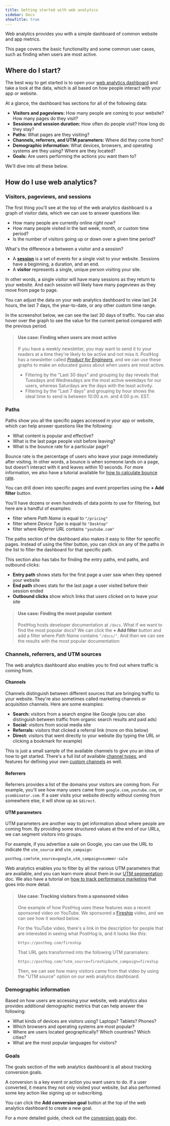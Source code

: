 ```yaml
---
title: Getting started with web analytics
sidebar: Docs
showTitle: true
---
```


Web analytics provides you with a simple dashboard of common website and app metrics. 

This page covers the basic functionality and some common user cases, such as finding when users are most active.

## Where do I start?

The best way to get started is to open your [web analytics dashboard](https://app.posthog.com/web) and take a look at the data, which is all based on how people interact with your app or website.

<ProductScreenshot
  imageLight="https://res.cloudinary.com/dmukukwp6/image/upload/web_analytics_top_light_mode_2024_10_be53cf5325.png"
  imageDark="https://res.cloudinary.com/dmukukwp6/image/upload/web_analytics_top_dark_mode_2024_10_6aa6dc9aeb.png"
  alt="Web analytics dashboard"
  classes="rounded"
/>

At a glance, the dashboard has sections for all of the following data:

- **Visitors and pageviews:** How many people are coming to your website? How many pages do they visit?
- **Sessions and session duration:** How often do people visit? How long do they stay?
- **Paths:** What pages are they visiting?
- **Channels, referrers, and UTM parameters:** Where did they come from?
- **Demographic information:** What devices, browsers, and operating systems are they using? Where are they located?
- **Goals:** Are users performing the actions you want them to?

We'll dive into all these below.

## How do I use web analytics?

### Visitors, pageviews, and sessions

The first thing you'll see at the top of the web analytics dashboard is a graph of visitor data, which we can use to answer questions like:

- How many people are currently online _right now_?
- How many people visited in the last week, month, or custom time period?
- Is the number of visitors going up or down over a given time period?

What's the difference a between a visitor and a session?

- A [**session**](/docs/data/sessions) is a set of events for a single visit to your website. Sessions have a beginning, a duration, and an end.
- A **visitor** represents a single, unique person visiting your site.

In other words, a single visitor will have many sessions as they return to your website. And each session will likely have many pageviews as they move from page to page.

You can adjust the data on your web analytics dashboard to view last 24 hours, the last 7 days, the year-to-date, or any other custom time range.

In the screenshot below, we can see the last 30 days of traffic. You can also hover over the graph to see the value for the current period compared with the previous period.

<ProductScreenshot
  imageLight="https://res.cloudinary.com/dmukukwp6/image/upload/time_intervals_wide_2ce241b1c4.png"
  imageDark="https://res.cloudinary.com/dmukukwp6/image/upload/time_intervals_wide_dark_2256d417c6.png"
  alt="Time interval selection"
  classes="rounded"
/>

> #### Use case: Finding when users are most active
> 
> If you have a weekly newsletter, you may want to send it to your readers at a time they're likely to be active and not miss it. PostHog has a newsletter called [_Product for Engineers_](https://newsletter.posthog.com), and we can use these graphs to make an educated guess about when users are most active.
>
> - Filtering by the "Last 30 days" and grouping by day reveals that Tuesdays and Wednesdays are the most active weekdays for our users, whereas Saturdays are the days with the least activity.
> - Filtering by the "Last 7 days" and grouping by hour shows the ideal time to send is between 10:00 a.m. and 4:00 p.m. EST.
>
> <ProductScreenshot
>  imageLight="https://res.cloudinary.com/dmukukwp6/image/upload/last_7_days_light_8ca2fe6345.png"
>  imageDark="https://res.cloudinary.com/dmukukwp6/image/upload/last_7_days_dark_d9273fa42c.png"
>  alt="Last 7 days by hour"
>  classes="rounded"
> />

### Paths

Paths show you all the specific pages accessed in your app or website, which can help answer questions like the following:

- What content is popular and effective?
- What is the last page people visit before leaving?
- What is the bounce rate for a particular page?

Bounce rate is the percentage of users who leave your page immediately after visiting. In other words, a bounce is when someone lands on a page, but doesn't interact with it and leaves within 10 seconds. For more information, we also have a tutorial available for [how to calculate bounce rate](/tutorials/bounce-rate).

<ProductScreenshot
  imageLight="https://res.cloudinary.com/dmukukwp6/image/upload/v1711580005/posthog.com/contents/images/docs/web-analytics/dashboard/paths-light.png"
  imageDark="https://res.cloudinary.com/dmukukwp6/image/upload/v1711580004/posthog.com/contents/images/docs/web-analytics/dashboard/paths-dark.png"
  alt="Paths"
  classes="rounded"
/>

You can drill down into specific pages and event properties using the **+ Add filter** button.

You'll have dozens or even hundreds of data points to use for filtering, but here are a handful of examples:

- filter where _Path Name_ is equal to `"/pricing"`
- filter where _Device Type_ is equal to `"Desktop"`
- filter where _Referrer URL_ contains `"youtube.com"`

The paths section of the dashboard also makes it easy to filter for specific pages. Instead of using the filter button, you can click on any of the paths in the list to filter the dashboard for that specific path.

This section also has tabs for finding the entry paths, end paths, and outbound clicks:

- **Entry path** shows stats for the first page a user saw when they opened your website
- **End path** shows stats for the last page a user visited before their session ended
- **Outbound clicks** show which links that users clicked on to leave your site

> #### Use case: Finding the most popular content
>
> PostHog hosts developer documentation at `/docs`. What if we want to find the most popular docs? We can click the **+ Add filter** button and add a filter where _Path Name_ contains `"/docs/"`. And then we can see the results with the most popular documentation:
>
> <ProductScreenshot
>  imageLight="https://res.cloudinary.com/dmukukwp6/image/upload/paths_docs_2924a8d630.png"
>  imageDark="https://res.cloudinary.com/dmukukwp6/image/upload/paths_docs_dark_1887fbb2c7.png"
>  alt="Most popular paths"
>  classes="rounded"
> />

### Channels, referrers, and UTM sources

The web analytics dashboard also enables you to find out where traffic is coming from.

#### Channels

Channels distinguish between different sources that are bringing traffic to your website. They're also sometimes called marketing channels or acquisition channels. Here are some examples:

- **Search:** visitors from a search engine like Google (you can also distinguish between traffic from organic search results and paid ads)
- **Social:** visitors from social media site
- **Referrals:** visitors that clicked a referral link (more on this below)
- **Direct:** visitors that went directly to your website (by typing the URL or clicking a bookmark for example)

This is just a small sample of the available channels to give you an idea of how to get started. There's a full list of available [channel types](/docs/data/channel-type), and features for defining your own [custom channels](/docs/web-analytics/dashboard#custom-channel-type) as well.

#### Referrers

Referrers provides a list of the domains your visitors are coming from. For example, you'll see how many users came from `google.com`, `youtube.com`, or `ycombinator.com`. If a user visits your website directly without coming from somewhere else, it will show up as `$direct`.

<ProductScreenshot
  imageLight="https://res.cloudinary.com/dmukukwp6/image/upload/referrers_light_9d37babf9a.png"
  imageDark="https://res.cloudinary.com/dmukukwp6/image/upload/referrers_dark_8d458b5a66.png"
  alt="Referrers"
  classes="rounded"
/>

#### UTM parameters

UTM parameters are another way to get information about where people are coming from. By providing some structured values at the end of our URLs, we can segment visitors into groups.

For example, if you advertise a sale on Google, you can use the URL to indicate the `utm_source` and `utm_campaign`:

`posthog.com?utm_source=google,utm_campaign=summer-sale`

Web analytics enables you to filter by all the various UTM parameters that are available, and you can learn more about them in our [UTM segmentation](/docs/data/utm-segmentation) doc. We also have a tutorial on [how to track performance marketing](/tutorials/performance-marketing) that goes into more detail.

> #### Use case: Tracking visitors from a sponsored video
>
> One example of how PostHog uses these features was a recent sponsored video on YouTube. We sponsored a [Fireship](https://www.youtube.com/c/Fireship) video, and we can see how it worked below.
>
> For the YouTube video, there's a link in the description for people that are interested in seeing what PostHog is, and it looks like this:
>
> `https://posthog.com/fireship`
>
> That URL gets transformed into the following UTM paramaters:
>
> `https://posthog.com/?utm_source=fireship&utm_campaign=fireship`
>
> Then, we can see how many visitors came from that video by using the "UTM source" option on our web analytics dashboard:
>
> <ProductScreenshot
>  imageLight="https://res.cloudinary.com/dmukukwp6/image/upload/utm_source_light_21fa9c00fe.png"
>  imageDark="https://res.cloudinary.com/dmukukwp6/image/upload/utm_source_dark_eada0f8178.png"
>  alt="UTM sources"
>  classes="rounded"
> />

### Demographic information

Based on how users are accessing your website, web analytics also provides additional demographic metrics that can help answer the following:

- What kinds of devices are visitors using? Laptops? Tablets? Phones?
- Which browsers and operating systems are most popular?
- Where are users located geographically? Which countries? Which cities?
- What are the most popular languages for visitors?

### Goals

The goals section of the web analytics dashboard is all about tracking conversion goals.

A conversion is a key event or action you want users to do. If a user converted, it means they not only visited your website, but also performed some key action like signing up or subscribing.

You can click the **Add conversion goal** button at the top of the web analytics dashboard to create a new goal.

<ProductScreenshot
  imageLight="https://res.cloudinary.com/dmukukwp6/image/upload/Clean_Shot_2024_11_04_at_12_29_08_3bba14e7e9.png"
  imageDark="https://res.cloudinary.com/dmukukwp6/image/upload/Clean_Shot_2024_11_04_at_12_28_25_689e6c893d.png"
  alt="Conversion goal"
  classes="rounded"
/>

For a more detailed guide, check out the [conversion goals](/docs/web-analytics/conversion-goals) doc.
